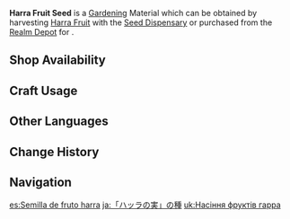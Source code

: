 {{Item Infobox
|id           = 130025
|image        = Item Harra Fruit Seed.png
|type         = Gardening Materials
|group        = Jade Field
|invCategory  = Seed Dispensary
|description  = A seed obtained from the [[Seed Dispensary]]. A quality seed full of life, just waiting to be planted in the fields of the Realm Within. After some time, it will grow into a [[Harra Fruit]].
|source1      = Harvesting [[Harra Fruit]] with the [[Seed Dispensary]]
|source2      = [[Serenitea Pot/Realm Depot|Realm Depot]]
}}
'''Harra Fruit Seed''' is a [[Gardening]] Material which can be obtained by harvesting [[Harra Fruit]] with the [[Seed Dispensary]] or purchased from the [[Realm Depot]] for {{Item|Realm Currency|30|x=5}}.

==Shop Availability==
{{Shop Availability|currency=Realm Currency}}

==Craft Usage==
{{Craft Usage}}

==Other Languages==
{{Other Languages
|default_hidden = 1
|en      = Harra Fruit Seed
|zhs     = 「香辛果」的种子
|zhs_rm  = "Xiāngxīn-guǒ" de Zhǒngzǐ
|zht     = 「香辛果」的種子
|zht_rm  = "Xiāngxīn-guǒ" de Zhǒngzǐ
|ja      = 「ハッラの実」の種
|ja_rm   = "Harra no Mi" no Tane
|ko      = 「향신과」 씨앗
|es      = Semilla de fruto harra
|fr      = Graine de fruit harra
|ru      = Семена фрукта харра
|th      = Harra Fruit Seed
|vi      = Hạt Giống Quả Harra
|de      = Harra-Frucht-Samen
|id      = Harra Fruit Seed
|pt      = Semente de Fruta Harra
|tr      = Harra Meyvesi Tohumu
|it      = Seme di frutto di Harra
}}

==Change History==
{{Change History|3.0}}

==Navigation==
{{Material Navbox|type=Gardening Materials}}

[[es:Semilla de fruto harra]]
[[ja:「ハッラの実」の種]]
[[uk:Насіння фруктів гарра]]